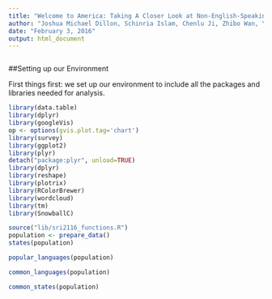 ```yaml
---
title: "Welcome to America: Taking A Closer Look at Non-English-Speaking Immigrants in the ACS 2013"
author: "Joshua Michael Dillon, Schinria Islam, Chenlu Ji, Zhibo Wan, Yuan Zhao"
date: "February 3, 2016"
output: html_document
---
```



```r


```

##Setting up our Environment

First things first: we set up our environment to include all the packages and libraries needed for analysis.


```r
library(data.table)
library(dplyr)
library(googleVis)
op <- options(gvis.plot.tag='chart')
library(survey)
library(ggplot2)
library(plyr)
detach("package:plyr", unload=TRUE)
library(dplyr)
library(reshape)
library(plotrix)
library(RColorBrewer)
library(wordcloud)
library(tm)
library(SnowballC)
```

```r
source("lib/sri2116_functions.R")
population <- prepare_data()
states(population)

```

```r
popular_languages(population)

```

```r
common_languages(population)
```

```r
common_states(population)
```

```r

```

```r

```

```r

```

